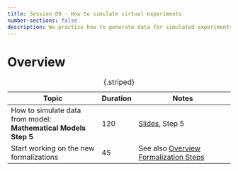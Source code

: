 ---
title: Session 09 - How to simulate virtual experiments
number-sections: false
description: We practice how to generate data for simulated experiments
---

# Overview

| Topic                                                           | Duration | Notes                                                               |
| --------------------------------------------------------------- | -------- | ------------------------------------------------------------------- |
| How to simulate data from model: **Mathematical Models Step 5** | 120      | [Slides](../lectures/MathModel/MathModel.qmd), Step 5               |
| Start working on the new formalizations                         | 45       | See also [Overview Formalization Steps](../Formalization_steps.qmd) |                                                                 |          |                                                                     |
: {.striped}

